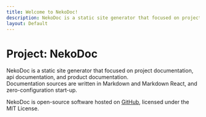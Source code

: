 ```yaml
---
title: Welcome to NekoDoc!
description: NekoDoc is a static site generator that focused on project documentation, api documentation, and product documentation.
layout: Default
---
```


# Project: NekoDoc

NekoDoc is a static site generator that focused on project documentation, api documentation, and product documentation.  
Documentation sources are written in Markdown and Markdown React, and zero-configuration start-up.

NekoDoc is open-source software hosted on [GitHub](https://github.com/mika-f/nekodoc), licensed under the MIT License.
